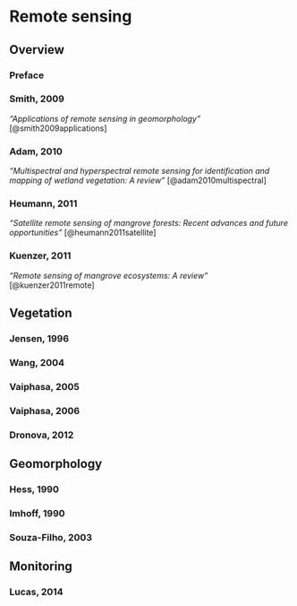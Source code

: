 # Remote sensing

## Overview

### Preface

### Smith, 2009

*"Applications of remote sensing in geomorphology"* [@smith2009applications]


### Adam, 2010

*"Multispectral and hyperspectral remote sensing for identification and mapping of wetland vegetation: A review"* [@adam2010multispectral]


### Heumann, 2011

*"Satellite remote sensing of mangrove forests: Recent advances and future opportunities"* [@heumann2011satellite]


### Kuenzer, 2011

*"Remote sensing of mangrove ecosystems: A review"* [@kuenzer2011remote]


## Vegetation

### Jensen, 1996

### Wang, 2004

### Vaiphasa, 2005

### Vaiphasa, 2006

### Dronova, 2012


## Geomorphology

### Hess, 1990

### Imhoff, 1990

### Souza-Filho, 2003


## Monitoring

### Lucas, 2014
